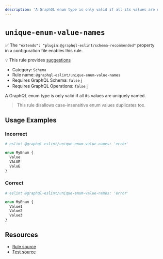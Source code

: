 ```yaml
---
description: 'A GraphQL enum type is only valid if all its values are uniquely named.'
---
```


# `unique-enum-value-names`

✅ The `"extends": "plugin:@graphql-eslint/schema-recommended"` property in a configuration file
enables this rule.

💡 This rule provides
[suggestions](https://eslint.org/docs/developer-guide/working-with-rules#providing-suggestions)

- Category: `Schema`
- Rule name: `@graphql-eslint/unique-enum-value-names`
- Requires GraphQL Schema: `false`
  [ℹ️](/docs/getting-started#extended-linting-rules-with-graphql-schema)
- Requires GraphQL Operations: `false`
  [ℹ️](/docs/getting-started#extended-linting-rules-with-siblings-operations)

A GraphQL enum type is only valid if all its values are uniquely named.

> This rule disallows case-insensitive enum values duplicates too.

## Usage Examples

### Incorrect

```graphql
# eslint @graphql-eslint/unique-enum-value-names: 'error'

enum MyEnum {
  Value
  VALUE
  ValuE
}
```

### Correct

```graphql
# eslint @graphql-eslint/unique-enum-value-names: 'error'

enum MyEnum {
  Value1
  Value2
  Value3
}
```

## Resources

- [Rule source](https://github.com/B2o5T/graphql-eslint/tree/master/packages/plugin/src/rules/unique-enum-value-names.ts)
- [Test source](https://github.com/B2o5T/graphql-eslint/tree/master/packages/plugin/__tests__/unique-enum-value-names.spec.ts)
